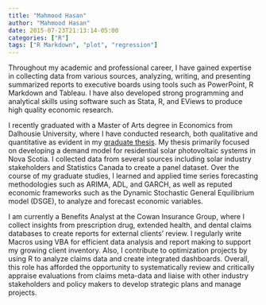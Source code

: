 ```yaml
---
title: "Mahmood Hasan"
author: "Mahmood Hasan"
date: 2015-07-23T21:13:14-05:00
categories: ["R"]
tags: ["R Markdown", "plot", "regression"]
---
```


Throughout my academic and professional career, I have gained expertise in collecting data from
various sources, analyzing, writing, and presenting summarized reports to executive boards using tools such as PowerPoint, R Markdown and Tableau. I have also developed strong programming and analytical skills
using software such as Stata, R, and EViews to produce high quality economic research. 

I recently graduated with a Master of Arts degree in Economics from Dalhousie University, where I
have conducted research, both qualitative and quantitative as evident in my [graduate thesis](/Hasan-Mahmood-MA-ECON-April-2020/Project2.pdf). My thesis
primarily focused on developing a demand model for residential solar photovoltaic systems in Nova Scotia.
I collected data from several sources including solar industry stakeholders and Statistics Canada to create a panel dataset. Over the course of my graduate studies, I learned and applied time series forecasting methodologies such as ARIMA, ADL, and GARCH, as well as reputed economic frameworks such as the Dynamic Stochastic General Equilibrium model (DSGE), to analyze and forecast economic variables.

I am currently a Benefits Analyst at the Cowan Insurance Group, where I collect insights from
prescription drug, extended health, and dental claims databases to create reports for external clients’ review. I regularly write Macros using VBA for efficient data analysis and report making to support my growing client inventory. Also, I contribute to optimization projects by using R to analyze claims data and create integrated dashboards. Overall, this role has afforded the opportunity to systematically review and critically appraise evaluations from claims meta-data and liaise with other industry stakeholders and policy makers to develop strategic plans and manage projects. 

